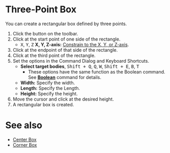 
# Three-Point Box

<Reference shortcut='' command='Three-Point Box' button='Toolbar' />

You can  create a rectangular box defined by three points.

1. Click the button <ButtonIcon type="button-three-point-box" /> on the toolbar.
2. Click at the start point of one side of the rectangle.
   - <kbd>X</kbd>, <kbd>Y</kbd>, <kbd>Z</kbd> **X, Y, Z-axis:** [Constrain to the X, Y, or Z-axis](./sketching-essentials#constrain-to-the-x-y-or-z-axis).
3. Click at the endpoint of that side of the rectangle.
4. Click at the third point of the rectangle.
5. Set the options in the Command Dialog and Keyboard Shortcuts.
   - **Select target bodies**, <kbd>Shift + Q</kbd>, <kbd>Q</kbd>, <kbd>W</kbd>, <kbd>Shift + E</kbd>, <kbd>B</kbd>, <kbd>T</kbd>
      - These options have the same function as the Boolean command. See [**Boolean**](../solid/boolean) command for details.
   - **Width:** Specify the width.
   - **Length:** Specify the Length.
   - **Height:** Specify the height.
6. Move the cursor and click at the desired height.
7. A rectangular box is created.


<VideoPlayer fileName="three-point-box"/>

# See also

- [Center Box](./center-box)
- [Corner Box](./corner-box)
